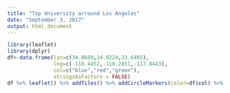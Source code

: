 ---
title: "Top University arround Los Angeles"
date: "September 3, 2017"
output: html_document
---

```{r,echo=FALSE,message=FALSE}
library(leaflet)
library(dplyr)
df<-data.frame(lat=c(34.0689,34.0224,33.6405),
               lng=c(-118.4452,-118.2851,-117.8443),
               col=c("blue","red","green"),
               stringsAsFactors = FALSE)
df %>% leaflet() %>% addTiles() %>% addCircleMarkers(color=df$col) %>% addLegend(labels=c("UCLA","USC","UCI"),colors=c("blue","red","green"))
```

